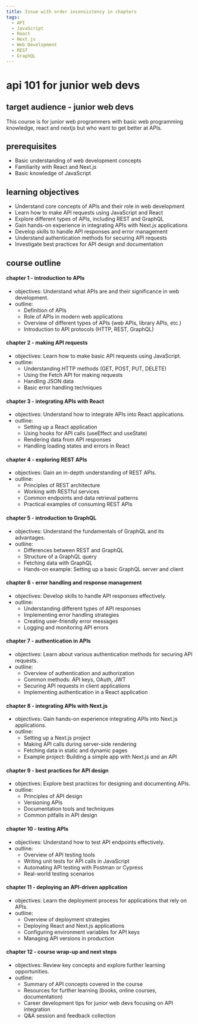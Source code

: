 ```yaml
---
title: Issue with order inconsistency in chapters
tags:
  - API
  - JavaScript
  - React
  - Next.js
  - Web Development
  - REST
  - GraphQL
---
```



# api 101 for junior web devs

## target audience - junior web devs
This course is for junior web programmers with basic web programming knowledge, react and nextjs but who want to get better at APIs.

## prerequisites

- Basic understanding of web development concepts
- Familiarity with React and Next.js
- Basic knowledge of JavaScript

## learning objectives

- Understand core concepts of APIs and their role in web development
- Learn how to make API requests using JavaScript and React
- Explore different types of APIs, including REST and GraphQL
- Gain hands-on experience in integrating APIs with Next.js applications
- Develop skills to handle API responses and error management
- Understand authentication methods for securing API requests
- Investigate best practices for API design and documentation

## course outline

#### chapter 1 - introduction to APIs
- objectives: Understand what APIs are and their significance in web development.
- outline:
  - Definition of APIs
  - Role of APIs in modern web applications
  - Overview of different types of APIs (web APIs, library APIs, etc.)
  - Introduction to API protocols (HTTP, REST, GraphQL)

#### chapter 2 - making API requests
- objectives: Learn how to make basic API requests using JavaScript.
- outline:
  - Understanding HTTP methods (GET, POST, PUT, DELETE)
  - Using the Fetch API for making requests
  - Handling JSON data
  - Basic error handling techniques

#### chapter 3 - integrating APIs with React
- objectives: Understand how to integrate APIs into React applications.
- outline:
  - Setting up a React application
  - Using hooks for API calls (useEffect and useState)
  - Rendering data from API responses
  - Handling loading states and errors in React

#### chapter 4 - exploring REST APIs
- objectives: Gain an in-depth understanding of REST APIs.
- outline:
  - Principles of REST architecture
  - Working with RESTful services
  - Common endpoints and data retrieval patterns
  - Practical examples of consuming REST APIs

#### chapter 5 - introduction to GraphQL
- objectives: Understand the fundamentals of GraphQL and its advantages.
- outline:
  - Differences between REST and GraphQL
  - Structure of a GraphQL query
  - Fetching data with GraphQL
  - Hands-on example: Setting up a basic GraphQL server and client

#### chapter 6 - error handling and response management
- objectives: Develop skills to handle API responses effectively.
- outline:
  - Understanding different types of API responses
  - Implementing error handling strategies
  - Creating user-friendly error messages
  - Logging and monitoring API errors

#### chapter 7 - authentication in APIs
- objectives: Learn about various authentication methods for securing API requests.
- outline:
  - Overview of authentication and authorization
  - Common methods: API keys, OAuth, JWT
  - Securing API requests in client applications
  - Implementing authentication in a React application

#### chapter 8 - integrating APIs with Next.js
- objectives: Gain hands-on experience integrating APIs into Next.js applications.
- outline:
  - Setting up a Next.js project
  - Making API calls during server-side rendering
  - Fetching data in static and dynamic pages
  - Example project: Building a simple app with Next.js and an API

#### chapter 9 - best practices for API design
- objectives: Explore best practices for designing and documenting APIs.
- outline:
  - Principles of API design
  - Versioning APIs
  - Documentation tools and techniques
  - Common pitfalls in API design

#### chapter 10 - testing APIs
- objectives: Understand how to test API endpoints effectively.
- outline:
  - Overview of API testing tools
  - Writing unit tests for API calls in JavaScript
  - Automating API testing with Postman or Cypress
  - Real-world testing scenarios

#### chapter 11 - deploying an API-driven application
- objectives: Learn the deployment process for applications that rely on APIs.
- outline:
  - Overview of deployment strategies
  - Deploying React and Next.js applications
  - Configuring environment variables for API keys
  - Managing API versions in production

#### chapter 12 - course wrap-up and next steps
- objectives: Review key concepts and explore further learning opportunities.
- outline:
  - Summary of API concepts covered in the course
  - Resources for further learning (books, online courses, documentation)
  - Career development tips for junior web devs focusing on API integration
  - Q&A session and feedback collection
